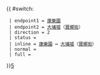 {{ #switch: {{{format|}}}
  | endpoint1 = [[康樂園]]
  | endpoint2 = [[大埔墟]]（[[寶鄉街]]）
  | direction = 2
  | status =
  | inline = [[康樂園]] ↔ [[大埔墟]]（[[寶鄉街]]）
  | normal =
  | full =
}}<noinclude>[[category:新界居民巴士路線模板|5]]</noinclude>